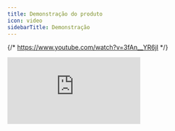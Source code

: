 ```yaml
---
title: Demonstração do produto
icon: video
sidebarTitle: Demonstração
---
```


{/* https://www.youtube.com/watch?v=3fAn__YR6jI */}

<Frame>
  <iframe
    className='aspect-video w-full rounded-md'
    src='https://www.youtube.com/embed/3fAn__YR6jI'
    title='YouTube video player'
    frameBorder='0'
    allow='accelerometer; autoplay; clipboard-write; encrypted-media; gyroscope; picture-in-picture'
    allowFullScreen
  ></iframe>
</Frame>
